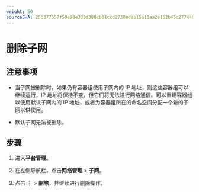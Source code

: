 ```yaml
---
weight: 50
sourceSHA: 25b377657f50e98e333d388cb01ccd2730edab15a11aa2e152b45c2774a82f31
---
```


# 删除子网

## 注意事项

- 当子网被删除时，如果仍有容器组使用子网内的 IP 地址，则这些容器组可以继续运行，IP 地址将保持不变，但它们将无法进行网络通信。可以重建容器组以使用默认子网内的 IP 地址，或者为容器组所在的命名空间分配一个新的子网以供使用。

- 默认子网无法被删除。

## 步骤

1. 进入**平台管理**。

2. 在左侧导航栏，点击**网络管理** > **子网**。

3. 点击 ⋮ > **删除**，并继续进行删除操作。
